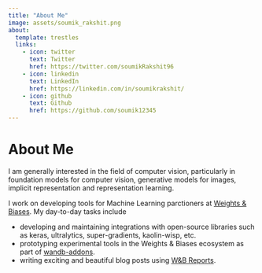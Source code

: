 ```yaml
---
title: "About Me"
image: assets/soumik_rakshit.png
about:
  template: trestles
  links:
    - icon: twitter
      text: Twitter
      href: https://twitter.com/soumikRakshit96
    - icon: linkedin
      text: LinkedIn
      href: https://linkedin.com/in/soumikrakshit/
    - icon: github
      text: Github
      href: https://github.com/soumik12345
---
```


# About Me

I am generally interested in the field of computer vision, particularly in foundation models for computer vision, generative models for images, implicit representation and representation learning.

I work on developing tools for Machine Learning parctioners at [Weights & Biases](https://wandb.ai/site). My day-to-day tasks include

* developing and maintaining integrations with open-source libraries such as keras, ultralytics, super-gradients, kaolin-wisp, etc.
* prototyping experimental tools in the Weights & Biases ecosystem as part of [wandb-addons](https://github.com/soumik12345/wandb-addons).
* writing exciting and beautiful blog posts using [W&B Reports](https://docs.wandb.ai/guides/reports).